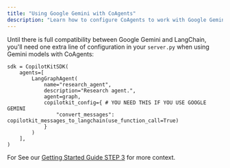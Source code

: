 ```yaml
---
title: "Using Google Gemini with CoAgents"
description: "Learn how to configure CoAgents to work with Google Gemini models."
---
```



Until there is full compatibility between Google Gemini and LangChain, you'll need one extra line of configuration in your `server.py` when using Gemini models with CoAgents:
```
sdk = CopilotKitSDK(
    agents=[
        LangGraphAgent(
            name="research_agent",
            description="Research agent.",
            agent=graph,
            copilotkit_config={ # YOU NEED THIS IF YOU USE GOOGLE GEMINI
                "convert_messages": copilotkit_messages_to_langchain(use_function_call=True)
            }
        )
    ],
)
```

For See our [Getting Started Guide STEP 3](/coagents/getting-started) for more context.
